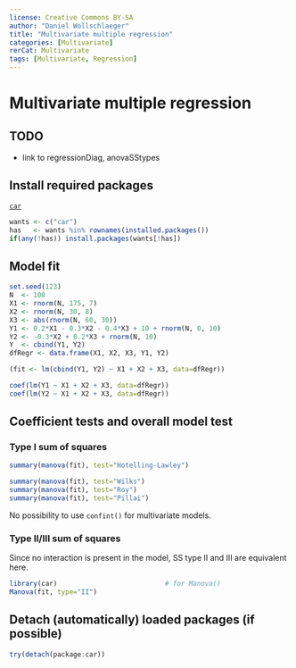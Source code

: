 ---
license: Creative Commons BY-SA
author: "Daniel Wollschlaeger"
title: "Multivariate multiple regression"
categories: [Multivariate]
rerCat: Multivariate
tags: [Multivariate, Regression]
---

Multivariate multiple regression
=========================

TODO
-------------------------

 - link to regressionDiag, anovaSStypes

Install required packages
-------------------------

[`car`](https://cran.r-project.org/package=car)

```{r}
wants <- c("car")
has   <- wants %in% rownames(installed.packages())
if(any(!has)) install.packages(wants[!has])
```

Model fit
-------------------------
    
```{r}
set.seed(123)
N  <- 100
X1 <- rnorm(N, 175, 7)
X2 <- rnorm(N, 30, 8)
X3 <- abs(rnorm(N, 60, 30))
Y1 <- 0.2*X1 - 0.3*X2 - 0.4*X3 + 10 + rnorm(N, 0, 10)
Y2 <- -0.3*X2 + 0.2*X3 + rnorm(N, 10)
Y  <- cbind(Y1, Y2)
dfRegr <- data.frame(X1, X2, X3, Y1, Y2)
```

```{r}
(fit <- lm(cbind(Y1, Y2) ~ X1 + X2 + X3, data=dfRegr))
```

```{r}
coef(lm(Y1 ~ X1 + X2 + X3, data=dfRegr))
coef(lm(Y2 ~ X1 + X2 + X3, data=dfRegr))
```

Coefficient tests and overall model test
-------------------------

### Type I sum of squares

```{r}
summary(manova(fit), test="Hotelling-Lawley")
```

```{r results='hide'}
summary(manova(fit), test="Wilks")
summary(manova(fit), test="Roy")
summary(manova(fit), test="Pillai")
```

No possibility to use `confint()` for multivariate models.

### Type II/III sum of squares

Since no interaction is present in the model, SS type II and III are equivalent here.

```{r}
library(car)                           # for Manova()
Manova(fit, type="II")
```

Detach (automatically) loaded packages (if possible)
-------------------------

```{r}
try(detach(package:car))
```
